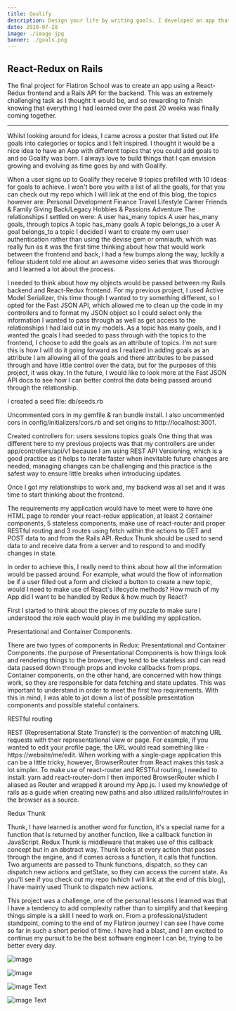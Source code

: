 ```yaml
---
title: Goalify
description: Design your life by writing goals. I developed an app that encourages users to create the life they wanted rather than letting life dictate their journey for them.
date: 2019-07-28
image: ./image.jpg
banner: ./goals.png
---
```


## React-Redux on Rails
The final project for Flatiron School was to create an app using a React-Redux frontend and a Rails API for the backend. This was an extremely challenging task as I thought it would be, and so rewarding to finish knowing that everything I had learned over the past 20 weeks was finally coming together.  
***
Whilst looking around for ideas, I came across a poster that listed out life goals into categories or topics and I felt inspired. I thought it would be a nice idea to have an App with different topics that you could add goals to and so Goalify was born. I always love to build things that I can envision growing and evolving as time goes by and with Goalify.


When a user signs up to Goalify they receive 9 topics prefilled with 10 ideas for goals to achieve. I won't bore you with a list of all the goals, for that you can check out my repo which I will link at the end of this blog, the topics however are:
Personal Development
Finance
Travel
Lifestyle
Career
Friends & Family
Giving Back/Legacy
Hobbies & Passions
Adventure
The relationships I settled on were:
A user has_many topics
A user has_many goals, through topics
A topic has_many goals
A topic belongs_to a user
A goal belongs_to a topic
I decided I want to create my own user authentication rather than using the devise gem or omniauth, which was really fun as it was the first time thinking about how that would work between the frontend and back, I had a few bumps along the way, luckily a fellow student told me about an awesome video series that was thorough and I learned a lot about the process.

I needed to think about how my objects would be passed between my Rails backend and React-Redux frontend. For my previous project, I used Active Model Serializer, this time though I wanted to try something different, so I opted for the Fast JSON API, which allowed me to clean up the code in my controllers and to format my JSON object so I could select only the information I wanted to pass through as well as get access to the relationships I had laid out in my models. As a topic has many goals, and I wanted the goals I had seeded to pass through with the topics to the frontend, I choose to add the goals as an attribute of topics. I'm not sure this is how I will do it going forward as I realized in adding goals as an attribute I am allowing all of the goals and there attributes to be passed through and have little control over the data, but for the purposes of this project, it was okay. In the future, I would like to look more at the Fast JSON API docs to see how I can better control the data being passed around through the relationship.

I created a seed file: db/seeds.rb

Uncommented cors in my gemfile & ran bundle install. I also uncommented cors in config/initializers/cors.rb and set origins to http://localhost:3001. 

Created controllers for: 
users
sessions
topics
goals
One thing that was different here to my previous projects was that my controllers are under app/controllers/api/v1 because I am using REST API Versioning, which is a good practice as it helps to iterate faster when inevitable future changes are needed, managing changes can be challenging and this practice is the safest way to ensure little breaks when introducing updates.

Once I got my relationships to work and, my backend was all set and it was time to start thinking about the frontend. 

The requirements my application would have to meet were to have one HTML page to render your react-redux application, at least 2 container components, 5 stateless components, make use of react-router and proper RESTful routing and 3 routes using fetch within the actions to GET and POST data to and from the Rails API. Redux Thunk should be used to send data to and receive data from a server and to respond to and modify changes in state.

In order to achieve this, I really need to think about how all the information would be passed around. For example, what would the flow of information be if a user filled out a form and clicked a button to create a new topic, would I need to make use of React's lifecycle methods? How much of my App did I want to be handled by Redux & how much by React?

First I started to think about the pieces of my puzzle to make sure I understood the role each would play in me building my application. 

Presentational and Container Components.

There are two types of components in Redux: Presentational and Container Components.
the purpose of Presentational Components is how things look and rendering things to the browser, they tend to be stateless and can read data passed down through props and invoke callbacks from props. Container components, on the other hand, are concerned with how things work, so they are responsible for data fetching and state updates. This was important to understand in order to meet the first two requirements. With this in mind, I was able to jot down a list of possible presentation components and possible stateful containers.

RESTful routing

REST (Representational State Transfer) is the convention of matching URL requests with their representational view or page. For example, if you wanted to edit your profile page, the URL would read something like - https://website/me/edit. When working with a single-page application this can be a little tricky, however, BrowserRouter from React makes this task a lot simpler. To make use of react-router and RESTful routing, I needed to install: yarn add react-router-dom I then imported BrowserRouter which I aliased as Router and wrapped it around my App.js. I used my knowledge of rails as a guide when creating new paths and also utilized rails/info/routes in the browser as a source.

Redux Thunk

Thunk, I have learned is another word for function, it's a special name for a function that is returned by another function, like a callback function in JavaScript. Redux Thunk is middleware that makes use of this callback concept but in an abstract way. Thunk looks at every action that passes through the engine, and if comes across a function, it calls that function. Two arguments are passed to Thunk functions, dispatch, so they can dispatch new actions and getState, so they can access the current state. As you'll see if you check out my repo (which I will link at the end of this blog), I have mainly used Thunk to dispatch new actions.

This project was a challenge, one of the personal lessons I learned was that I have a tendency to add complexity rather than to simplify and that keeping things simple is a skill I need to work on. From a professional/student standpoint, coming to the end of my Flatiron journey I can see I have come so far in such a short period of time. I have had a blast, and I am excited to continue my pursuit to be the best software engineer I can be, trying to be better every day.



<Row>
<Col>

![image](./goals.png)

</Col>
<Col>

![image](./b2.jpg)

</Col>
</Row>


<Row>
<Col>

![image](./l2.jpg)
Text

</Col>
<Col>

![image](./l1.jpg)
Text

</Col>
</Row>
